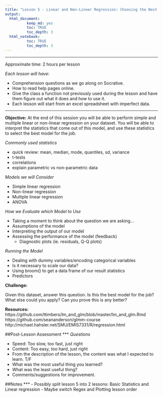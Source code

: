 ```yaml
---
title: "Lesson 5 - Linear and Non-Linear Regression: Choosing the Best Model for the Job"
output: 
  html_document:
          keep_md: yes
          toc: TRUE
          toc_depth: 3
  html_notebook:
          toc: TRUE
          toc_depth: 3
---
```

***

Approximate time: 2 hours per lesson

 _Each lesson will have:_
 
 - Comprehension questions as we go along on Socrative.
 - How to read help pages online.
 - Give the class a function not previously used during the lesson and have them figure out what it does and how to use it.
 - Each lesson will start from an excel spreadsheet with imperfect data.


***
__Objective:__ At the end of this session you will be able to perform simple and multiple linear or non-linear regression on your dataset. You will be able to interpret the statistics that come out of this model, and use these statistics to select the best model for the job. 

_Commonly used statistics_

- quick review: mean, median, mode, quantiles, sd, variance     
- t-tests     
- correlations     
- explain parametric vs non-parametric data     

_Models we will Consider_

- Simple linear regression
- Non-linear regression
- Multiple linear regression
- ANOVA

_How we Evaluate which Model to Use_

- Taking a moment to think about the question we are asking...
- Assumptions of the model
- Interpreting the output of our model
- Assessing the performance of the model (feedback)
    + Diagnostic plots (ie. residuals, Q-Q plots)


_Running the Model_

- Dealing with dummy variables/encoding categorical variables
- Is it necessary to scale our data?
- Using broom() to get a data frame of our result statistics
- Predictors 

__Challenge:__      

Given this dataset, answer this question. Is this the best model for the job? What else could you apply? Can you prove this is any better?

__Resources:__      
https://github.com/ttimbers/lm_and_glm/blob/master/lm_and_glm.Rmd     
https://github.com/seananderson/glmm-course     
http://michael.hahsler.net/SMU/EMIS7331/R/regression.html
    


##Post-Lesson Assessment
***
_Questions_

- Speed: Too slow, too fast, just right
- Content: Too easy, too hard, just right
- From the description of the lesson, the content was what I expected to learn. T/F
- What was the most useful thing you learned?
- What was the least useful thing?
- Comments/suggestions for improvement.


##Notes
***
- Possibly split lesson 5 into 2 lessons: Basic Statistics and Linear regression
- Maybe switch Regex and Plotting lesson order